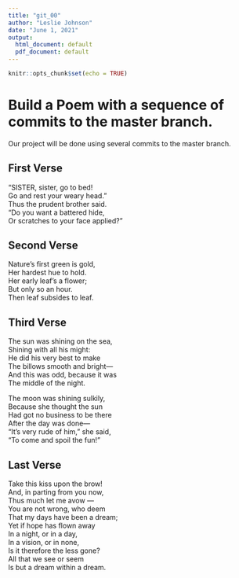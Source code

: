 ```yaml
---
title: "git_00"
author: "Leslie Johnson"
date: "June 1, 2021"
output:
  html_document: default
  pdf_document: default
---
```


```r
knitr::opts_chunk$set(echo = TRUE)
```
# Build a Poem with a sequence of commits to the master branch.
Our project will be done using several commits to the master branch.
<!-- Do not modify or change any text in "!--" bracketed areas such as this --- these are instructions to
you, if you change any of this the git program will notice it and compromise your git merging strategy !-->

## First Verse 
<!--Put the first five lines of a poem by Lewis Carrol in this section!-->"SISTER, sister, go to bed!  
Go and rest your weary head."  
Thus the prudent brother said.  
"Do you want a battered hide,  
Or scratches to your face applied?"  

## Second Verse
<!--Put the first five lines of a poem by Robert Frost here!--> Nature’s first green is gold,  
Her hardest hue to hold.  
Her early leaf’s a flower;  
But only so an hour.  
Then leaf subsides to leaf.
   

## Third Verse
<!--Put the first two verses of The Walrus and the Carpenter here!--> The sun was shining on the sea,  
   Shining with all his might:  
He did his very best to make  
   The billows smooth and bright—  
And this was odd, because it was  
   The middle of the night.  

The moon was shining sulkily,  
   Because she thought the sun  
Had got no business to be there  
   After the day was done—  
"It's very rude of him," she said,  
   "To come and spoil the fun!"
 


## Last Verse
<!--Put a short poem of your choice 8-20 lines,here!--> Take this kiss upon the brow!  
And, in parting from you now,  
Thus much let me avow —  
You are not wrong, who deem  
That my days have been a dream;  
Yet if hope has flown away  
In a night, or in a day,  
In a vision, or in none,  
Is it therefore the less gone?   
All that we see or seem  
Is but a dream within a dream.  
